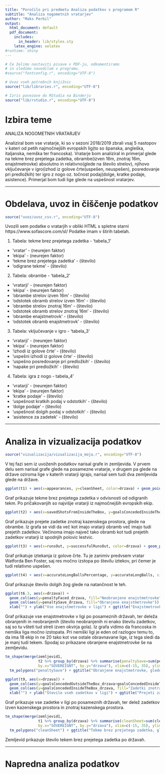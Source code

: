 ```yaml
---
title: "Poročilo pri predmetu Analiza podatkov s programom R"
subtitle: "Analiza nogometnih vratarjev"
author: "Maks Perbil"
output:
  html_document: default
  pdf_document:
    includes:
      in_header: lib/styles.sty
    latex_engine: xelatex
#runtime: shiny
---
```


```r
# Če želimo nastaviti pisave v PDF-ju, odkomentiramo
# in sledimo navodilom v programu.
#source("fontconfig.r", encoding="UTF-8")

# Uvoz vseh potrebnih knjižnic
source("lib/libraries.r", encoding="UTF-8")
```

```r
# Izris povezave do RStudia na Binderju
source("lib/rstudio.r", encoding="UTF-8")
```

# Izbira teme

ANALIZA NOGOMETNIH VRATARJEV

Analiziral bom vse vratarje, ki so v sezoni 2018/2019 zbrali vsaj 5 nastopov v kateri od petih najmočnejših evropskih lig(to so španska, angleška, italjanska, nemška ter francoska). Vratarje bom analiziral in primerjal glede na tekme brez prejetega zadetka, obrambe(izven 16m, znotraj 16m, enajstmetrovke) absolutno in relativno(glede na število strelov), njihovo vključevanje v igro(izhod iz golove črte(uspešen, neuspešen), posredovanje pri predložkih) ter igro z nogo oz. točnost podaj(dolge, kratke podaje, asistence). Primerjal bom tudi lige glede na uspešnost vratarjev.


***

# Obdelava, uvoz in čiščenje podatkov

```r
source("uvoz/uvoz_csv.r", encoding="UTF-8")
```

Uvozili sem podatke o vratarjih v obliki HTML s spletne starni https://www.sofascore.com/sl/ Podatke imam v štirih tabelah.

1. Tabela: tekme brez prejetega zadetka - 'tabela_1'
  - 'vratar' - (neurejen faktor)  
  - 'ekipa' - (neurejen faktor)
  - 'tekme brez prejetega zadetka' - (število)
  - 'odigrane tekme' - (število)
  
 2. Tabela: obrambe - 'tabela_2'
  - 'vratarji' - (neurejen faktor)
  - 'ekipa' - (neurejen faktor)
  - 'obrambe strelov izven 16m' - (število)
  - 'odstotek obramb strelov izven 16m' - (število)
  - 'obrambe strelov znotraj 16m' - (število)
  - 'odstotek obramb strelov znotraj 16m' - (število)
  - 'obrambe enajstmetrovk' - (število)
  - 'odstotek obramb enajstmetrovk' - (število)
  
3. Tabela: vključevanje v igro - 'tabela_3'
  - 'vratarji' - (neurejen faktor)
  - 'ekipa' - (neurejen faktor)
  - 'izhodi iz golove črte' - (število)
  - 'uspešni izhodi iz golove črte' - (število)
  - 'uspešno posredovanje pri predložkih' - (število)
  - 'napake pri predložkih' - (število)

4. Tabela: igra z nogo - tabela_4'
  - 'vratarji' - (neurejen faktor)
  - 'ekipa' - (neurejen faktor)
  - 'kratke podaje' - (število)
  - 'uspešnost kratkih podaj v odstotkih' - (število)
  - 'dolge podaje' - (število)
  - 'uspešnost dolgih podaj v odstotkih' - (število)
  - 'asistence za zadetek' - (število)








<!-- 1. `druzine` - podatki o družinah za vsako občino -->
<!--   - `obcina` - spremenljivka: ime občine (neurejen faktor), -->
<!--   - `velikost.druzine` - spremenljivka: število otrok v družini (število: 1, 2, 3 ali 4, kjer zadnja vrednost pomeni 4 ali več), -->
<!--   - `stevilo.druzin` - meritev: število družin z ustreznim številom otrok v ustrezni občini (število). -->

<!-- 2. `obcine` - podatki o občinah -->
<!--   - `obcina` - spremenljivka: ime občine (neurejen faktor), -->
<!--   - `povrsina` - meritev: površina občine v km$^2$ (število), -->
<!--   - `prebivalci` - meritev: prebivalstvo občine (število), -->
<!--   - `gostota` - meritev: število prebivalcev na km$^2$ (število), -->
<!--   - `naselja` - meritev: število naselij v občini (število), -->
<!--   - `ustanovitev` - meritev: leto ustanovitve občine (število), -->
<!--   - `pokrajina` - meritev: pokrajina, ki ji občina pripada (neurejen faktor), -->
<!--   - `regija` - meritev: regija, ki ji občina pripada (neurejen faktor), -->
<!--   - `odcepitev` - meritev: podatki o občinah, od katerih se je občina odcepila (besedilo). -->

<!-- **Opomba**: da bi razpredelnica `obcine` res bila v obliki *tidy data*, bi morali odstraniti stolpec `gostota` (saj je izpeljan iz stolpcev `povrsina` in `prebivalci`), podatke o pokrajinah pa bi morali premakniti v drugo razpredelnico, saj nekatere občine pripadajo dvema pokrajinama. Podobno bi morali narediti tudi s stolpcem `odcepitev`. -->

<!-- Spodnji graf prikazuje porazdelitev števila naselij v občinah. -->

<!-- ```{r histogram, echo=FALSE, message=FALSE, fig.align='center', fig.cap='Histogram števila naselij v občinah'} -->
<!-- ggplot(obcine, aes(x=naselja)) + geom_histogram() + -->
<!--   ggtitle("Pogostost števila naselij") + xlab("Število naselij") + ylab("Število občin") -->
<!-- ``` -->

***

# Analiza in vizualizacija podatkov

```r
source("vizualizacija/vizualizacija_moja.r", encoding="UTF-8")
```
V tej fazi sem iz uvoženih podatkov narisal grafe in zemljevida. V prvem delu sem narisal grafe glede na posamezne vratarje, v drugem pa glede na države oziroma lige v katerih vratarji igrajo, narisal sem tudi dva zemljevida glede na države.

```r
ggplot(t1) + aes(x=appearances, y=cleanSheet, color=drzava) + geom_point()+ geom_text(aes(label=igralec),hjust=0, vjust=0, size=3) + ggtitle("Tekme brez prejetega zadetka") + xlab("Število nastopov") + ylab("Tekme brez prejetega zadetka")
```
Graf prikazuje tekme brez prejetega zadetka v odvisnosti od odigranih tekm. Po pričakovanjih so najvišje vratarji iz najmočnejših evropskih ekip.

<!-- # ```{r graf2, echo=FALSE, message=FALSE, fig.align='center', fig.cap='Posredovanje pri enajstmetrovkah'} -->
<!-- #  ggplot(t2) + aes(x=penaltyFaced, y=penaltySave, color=drzava) + geom_point() + geom_text(aes(label=igralec),hjust=0, vjust=0, size=3) + ggtitle("Posredovanje pri enajstmetrovkah") + xlab("Število enajstmetrovk") + ylab("Število obranjenih enajstmetrovk") -->
<!-- # ``` -->

```r
ggplot(t2) + aes(x=savedShotsFromInsideTheBox, y=goalsConcededInsideTheBox, color=drzava) + geom_point() + geom_text(aes(label=igralec),hjust=0, vjust=0, size=3) + ggtitle("Posredovanje pri strelih znotraj kazenskega prostora") + xlab("Obranjeni streli znotraj kazenskega prostora") + ylab("Prejeti zadetki znotraj kazenskega prostora")
```
Graf prikazuje prejete zadetke znotraj kazenskega prostora, glede na obrambe. Iz grafa se vidi da več kot imajo vratarji obramb več imajo tudi prejetih zadetkov. Večinoma imajo največ tako obramb kot tudi prejetih zadetkov vratarji iz spodnjih polovic lestvic.

<!-- # ```{r graf4, echo=FALSE, message=FALSE, fig.align='center', fig.cap='Posredovanje pri strelih izven kazenskega prostora'} -->
<!-- # ggplot(t2) + aes(x=savedShotsFromOutsideTheBox, y=goalsConcededOutsideTheBox, color=drzava) + geom_point() + geom_text(aes(label=igralec),hjust=0, vjust=0, size=3) + ggtitle("Posredovanje pri strelih izven kazenskega prostora") + xlab("Obranjeni streli izven kazenskega prostora") + ylab("Prejeti zadetki izven kazenskega prostora") -->
<!-- # ``` -->

```r
ggplot(t3) + aes(x=runsOut, y=successfulRunsOut, color=drzava) + geom_point() + geom_text(aes(label=ifelse(successfulRunsOut>18,as.character(igralec),'')),hjust=0, vjust=0, size=3) + ggtitle("Iztekanja") + xlab("Število iztekov") + ylab("Število uspešnih iztekov")
```
Graf prikatuje iztekanja iz golove črte. Tu je zanimiv predvsem vratar Watforda Ben Foster, saj res močno izstopa po številu iztekov, pri čemer je tudi relativno uspešen. 

<!-- # ```{r graf6, echo=FALSE, message=FALSE, fig.align='center', fig.cap='Posredovanje pri predložkih'} -->
<!-- # ggplot(t3) + aes(x=highClaims, y=crossesNotClaimed, color=drzava) + geom_point() + geom_text(aes(label=igralec),hjust=0, vjust=0, size=3) + ggtitle("Posredovanje pri predložkih") + xlab("Število ujetih predložkov") + ylab("Število napak pri predložkih") -->
<!-- # ``` -->

<!-- # ```{r graf7, echo=FALSE, message=FALSE, fig.align='center', fig.cap='Podaje'} -->
<!-- # ggplot(t4) + aes(x=ekipa, y=totalPasses, size=accuratePassesPercentage, color=drzava) + geom_point() + geom_text(aes(label=igralec),hjust=0, vjust=0, size=3) + ggtitle("Podaje") + xlab("Ekipa") + ylab("Število podaj") -->
<!-- # ``` -->
```r
ggplot(t4) + aes(x=accurateLongBallsPercentage, y=accurateLongBalls, size=accurateLongBallsPercentage, color=drzava) + geom_point() + geom_text(aes(label=igralec),hjust=0, vjust=0, size=3) + ggtitle("Dolge Žoge") + xlab("Odstotek natančnosti pri dolgih žogah") + ylab("Število dolgih žog")
```
Graf prikazuje število dolgih žog glede na natančnost le teh.

```r
ggplot(t6.3, aes(x=drzava)) + 
  geom_col(aes(y=penaltyFaced_drzava, fill="Neobranjene enajstmetrovke")) + 
  geom_col(aes(y=penaltySave_drzava, fill="Obranjene enajstmetrovke")) + 
  xlab("") + ylab("Vse enajstmetrovke v ligi") + ggtitle("Enajstmetrovke glede na države")
```
Graf prikazuje vse enajstmetrovke v ligi po posameznih državah, ter deleža obranjenih in neobranjenih (število neobranjenih ni enako številu zadetkov, saj so tu všteti tud streli izven okvirja gola). Iz grafa vidimo da francoska in nemška liga močno izstopata. Pri nemški ligi je eden od razlogov temu to, da ima 18 ekip in ne 20 tako kot vse ostale obravnavane lige, iz tega sledi da je manj tudi tekem.
Spodaj so prikazane obranjene enajstmetrovke še na zemljevidu.

```r
tm_shape(merge(zemljevid1,
               t2 %>% group_by(drzava) %>% summarise(penaltySave=sum(penaltySave)),
               by.x="SOVEREIGNT", by.y="drzava"), xlim=c(-15, 35), ylim=c(32, 72)) +
  tm_polygons("penaltySave") + ggtitle("Obranjene enajstmetrovke, glede na države")
```

```r
ggplot(t9, aes(x=drzava)) + 
  geom_col(aes(y=goalsConcededOutsideTheBox_drzava+goalsConcededInsideTheBox_drzava, fill="Zadetki izven 16m")) + 
  geom_col(aes(y=goalsConcededInsideTheBox_drzava, fill="Zadetki znotraj 16m")) + 
  xlab("") + ylab("Število vseh zadetkov v ligi") + ggtitle("Prejeti zadetki glede na države")
```
Graf prikazuje vse zadetke v ligi po posameznih državah, ter delež zadetkov izven kazenskega prostora in znotraj kazenskega prostora.

```r
tm_shape(merge(zemljevid1,
               t1 %>% group_by(drzava) %>% summarise(cleanSheet=sum(cleanSheet)),
               by.x="SOVEREIGNT", by.y="drzava"), xlim=c(-15, 35), ylim=c(32, 72)) +
  tm_polygons("cleanSheet") + ggtitle("Tekme brez prejetega zadetka, glede na države")
```
Zemljevid prikazuje število tekem brez prejetega zadetka po državah.








<!-- Spodnji zemljevid prikazuje povprečno velikost družine za vsako občino. -->

<!-- ```{r zemljevid, echo=FALSE, fig.align='center', fig.cap='Zemljevid povprečnega števila otrok v družini'} -->
<!-- ggplot() + geom_polygon(data=left_join(zemljevid, povprecja, by=c("OB_UIME"="obcina")), -->
<!--                         aes(x=long, y=lat, group=group, fill=povprecje)) + -->
<!--   ggtitle("Povprečno število otrok v družini") + xlab("") + ylab("") + -->
<!--   guides(fill=guide_colorbar(title="Povprečje")) -->
<!-- ``` -->

***

# Napredna analiza podatkov

<!-- # ```{r analiza, echo=FALSE, message=FALSE} -->
<!-- # source("analiza/analiza.r", encoding="UTF-8") -->
<!-- # ``` -->

<!-- Spodnji graf prikazuje povezavo med številom naselij in površino občine. -->

<!-- ```{r graf, echo=FALSE, fig.align='center', fig.cap='Povezava med številom naselij in površino občine'} -->
<!-- ggplot(inner_join(obcine, data.frame(obcina=names(skupine), -->
<!--                                      skupina=factor(skupine)), by="obcina") -->
<!-- , aes(x=povrsina, y=naselja, color=skupina, size=prebivalci/1000)) + geom_point() + -->
<!--   ggtitle("Število naselij glede na površino občine") + -->
<!--   xlab(expression("Površina (km"^2 * ")")) + ylab("Št. naselij") + -->
<!--   guides(color=guide_legend(title="Skupina"), -->
<!--          size=guide_legend(title="Prebivalci (* 1000)")) -->
<!-- ``` -->

<!-- *** -->

<!-- ```{r shiny, echo=FALSE} -->
<!-- shinyAppDir("shiny", options=list(width="100%", height=600)) -->
<!-- ``` -->

